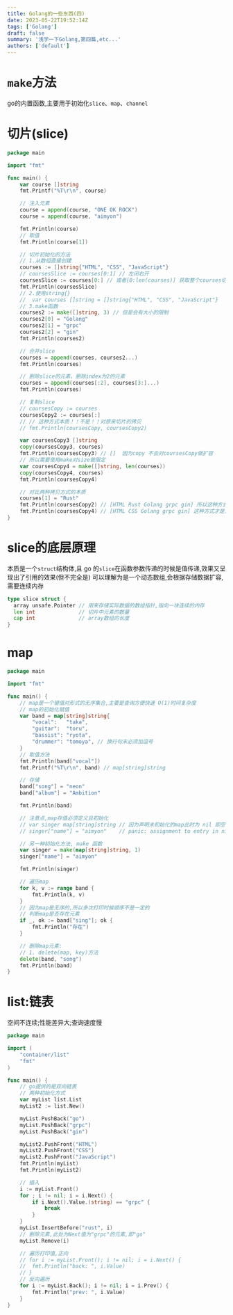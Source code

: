 ```yaml
---
title: Golang的一些东西(四)
date: 2023-05-22T19:52:14Z
tags: ['Golang']
draft: false
summary: '浅学一下Golang,第四篇,etc...'
authors: ['default']
---
```



<TOCInline toc={props.toc} exclude="Overview" toHeading={2} />

# `make`方法

go的内置函数,主要用于初始化`slice`、`map`、`channel`

# 切片(slice)

```go
package main

import "fmt"

func main() {
	var course []string
	fmt.Printf("%T\r\n", course)

	// 注入元素
	course = append(course, "ONE OK ROCK")
	course = append(course, "aimyon")

	fmt.Println(course)
	// 取值
	fmt.Println(course[1])

	// 切片初始化的方法
	// 1.从数组直接创建
	courses := []string{"HTML", "CSS", "JavaScript"}
	// coursesSlice := courses[0:1] // 左闭右开
	coursesSlice := courses[0:] // 或者[0:len(courses)] 获取整个courses切片
	fmt.Println(coursesSlice)
	// 2.使用string{}
	// 	var courses []string = []string{"HTML", "CSS", "JavaScript"}
	// 3.make函数
	courses2 := make([]string, 3) // 但是会有大小的限制
	courses2[0] = "Golang"
	courses2[1] = "grpc"
	courses2[2] = "gin"
	fmt.Println(courses2)

	// 合并slice
	courses = append(courses, courses2...)
	fmt.Println(courses)

	// 删除slice的元素，删除index为2的元素
	courses = append(courses[:2], courses[3:]...)
	fmt.Println(courses)

	// 复制slice
	// coursesCopy := courses
	coursesCopy2 := courses[:]
	// // 这种方式本质！！不是！！对原来切片的拷贝
	// fmt.Println(coursesCopy, coursesCopy2)

	var coursesCopy3 []string
	copy(coursesCopy3, courses)
	fmt.Println(coursesCopy3) // []  因为copy 不会对coursesCopy做扩容
	// 所以需要使用make对size做限定
	var coursesCopy4 = make([]string, len(courses))
	copy(coursesCopy4, courses)
	fmt.Println(coursesCopy4)

	// 对比两种拷贝方式的本质
	courses[1] = "Rust"
	fmt.Println(coursesCopy2) // [HTML Rust Golang grpc gin] 所以这种方式不算拷贝原slice
	fmt.Println(coursesCopy4) // [HTML CSS Golang grpc gin] 这种方式才是对原slice的拷贝
}
```

# slice的底层原理

本质是一个`struct`结构体,且 go 的`slice`在函数参数传递的时候是值传递,效果又呈现出了引用的效果(但不完全是)
可以理解为是一个动态数组,会根据存储数据扩容,需要连续内存

```go
type slice struct {
  array unsafe.Pointer // 用来存储实际数据的数组指针,指向一块连续的内存
  len int              // 切片中元素的数量
  cap int              // array数组的长度
}
```

# map

```go
package main

import "fmt"

func main() {
	// map是一个键值对形式的无序集合,主要是查询方便快速 O(1)时间复杂度
	// map的初始化赋值
	var band = map[string]string{
		"vocal":   "taka",
		"guitar":  "toru",
		"bassist": "ryota",
		"drummer": "tomoya", // 换行句末必须加逗号
	}
	// 取值方法
	fmt.Println(band["vocal"])
	fmt.Printf("%T\r\n", band) // map[string]string

	// 存储
	band["song"] = "neon"
	band["album"] = "Ambition"

	fmt.Println(band)

	// 注意点,map存值必须定义且初始化
	// var singer map[string]string // 因为声明未初始化的map此时为 nil 即空值,所以赋值会 panic
	// singer["name"] = "aimyon"    // panic: assignment to entry in nil map

	// 另一种初始化方法, make 函数
	var singer = make(map[string]string, 1)
	singer["name"] = "aimyon"

	fmt.Println(singer)

	// 遍历map
	for k, v := range band {
		fmt.Println(k, v)
	}
	// 因为map是无序的,所以多次打印时候顺序不是一定的
	// 判断map是否存在元素
	if _, ok := band["sing"]; ok {
		fmt.Println("存在")
	}

	// 删除map元素:
	// 1. delete(map, key)方法
	delete(band, "song")
	fmt.Println(band)
}
```

# list:链表

空间不连续;性能差异大;查询速度慢

```go
package main

import (
	"container/list"
	"fmt"
)

func main() {
	// go提供的是双向链表
	// 两种初始化方式
	var myList list.List
	myList2 := list.New()

	myList.PushBack("go")
	myList.PushBack("grpc")
	myList.PushBack("gin")

	myList2.PushFront("HTML")
	myList2.PushFront("CSS")
	myList2.PushFront("JavaScript")
	fmt.Println(myList)
	fmt.Println(myList2)

	// 插入
	i := myList.Front()
	for ; i != nil; i = i.Next() {
		if i.Next().Value.(string) == "grpc" {
			break
		}
	}
	myList.InsertBefore("rust", i)
	// 删除元素,此处为Next值为"grpc"的元素,即"go"
	myList.Remove(i)

	// 遍历打印值,正向
	// for i := myList.Front(); i != nil; i = i.Next() {
	// 	fmt.Println("back: ", i.Value)
	// }
	// 反向遍历
	for i := myList.Back(); i != nil; i = i.Prev() {
		fmt.Println("prev: ", i.Value)
	}
}
```
